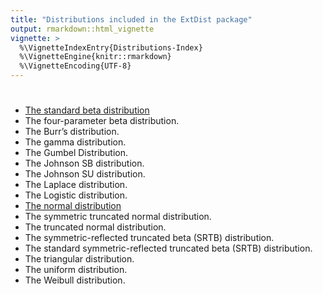 ```yaml
---
title: "Distributions included in the ExtDist package"
output: rmarkdown::html_vignette
vignette: >
  %\VignetteIndexEntry{Distributions-Index}
  %\VignetteEngine{knitr::rmarkdown}
  %\VignetteEncoding{UTF-8}
---
```


<!--
%\VignetteEngine{knitr::rmarkdown}
%\VignetteIndexEntry{Distributions-Index}
\usepackage{amsmath,amssymb}
-->

<!--Distributions included in the ExtDist package-->
========================================================
* [The standard beta distribution](Distributions-Beta.html)
* The four-parameter beta distribution.
* The Burr's distribution.
* The gamma distribution.
* The Gumbel Distribution.
* The Johnson SB distribution.
* The Johnson SU distribution.
* The Laplace distribution.
* The Logistic distribution.
* [The normal distribution](Distributions-Normal.html)
* The symmetric truncated normal distribution.
* The truncated normal distribution.
* The symmetric-reflected truncated beta (SRTB) distribution.
* The standard symmetric-reflected truncated beta (SRTB) distribution.
* The triangular distribution.
* The uniform distribution.
* The Weibull  distribution. 



